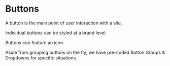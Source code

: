 

# Buttons

<Meta of={ButtonStories} />

A button is the main point of user interaction with a site.

Individual buttons can be styled at a brand level.

<Canvas of={ButtonStories.Primary} />
<Canvas of={ButtonStories.Secondary} />

Buttons can feature an icon.

<Canvas of={ButtonStories.PrimaryWithIcon} />
<Canvas of={ButtonStories.SecondaryWithIcon} />

<Title>Button Groups & Dropdowns</Title>

Aside from grouping buttons on the fly, we have pre-coded Button Groups & Dropdowns for specific situations.

<Canvas of={ButtonGroupStories.WithWords} />
<Canvas of={ButtonGroupStories.WithIcons} />
<Canvas of={DropdownGroupStories.Dropdown} story={{ height: "125px" }} />
